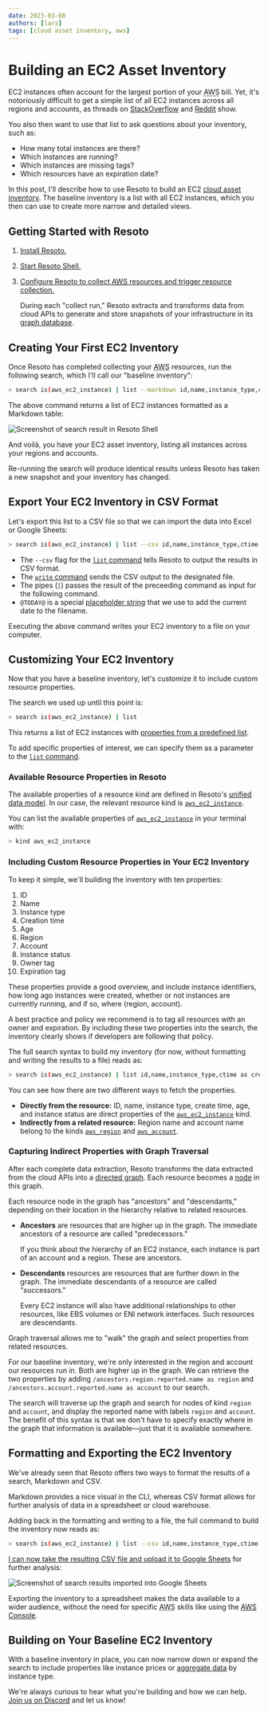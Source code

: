 ```yaml
---
date: 2023-03-08
authors: [lars]
tags: [cloud asset inventory, aws]
---
```


# Building an EC2 Asset Inventory

EC2 instances often account for the largest portion of your <abbr title="Amazon Web Services">AWS</abbr> bill. Yet, it's notoriously difficult to get a simple list of all EC2 instances across all regions and accounts, as threads on [StackOverflow](https://stackoverflow.com/questions/42086712/how-to-see-all-running-amazon-ec2-instances-across-all-regions) and [Reddit](https://www.reddit.com/r/aws/comments/s83381/list_ec2_instances_from_all_accounts_in_all) show.

You also then want to use that list to ask questions about your inventory, such as:

- How many total instances are there?
- Which instances are running?
- Which instances are missing tags?
- Which resources have an expiration date?

In this post, I'll describe how to use Resoto to build an EC2 [cloud asset inventory](../cloud-asset-inventory/index.mdx). The baseline inventory is a list with all EC2 instances, which you then can use to create more narrow and detailed views.

<!--truncate-->

## Getting Started with Resoto

1. [Install Resoto.](/docs/getting-started/install-resoto)

2. [Start Resoto Shell.](/docs/getting-started/launch-resoto#launching-resoto-shell)

3. [Configure Resoto to collect <abbr title="Amazon Web Services">AWS</abbr> resources and trigger resource collection.](/docs/how-to-guides/data-sources/collect-aws-resource-data)

   During each "collect run," Resoto extracts and transforms data from cloud APIs to generate and store snapshots of your infrastructure in its [graph database](/docs/concepts/asset-inventory-graph).

## Creating Your First EC2 Inventory

Once Resoto has completed collecting your <abbr title="Amazon Web Services">AWS</abbr> resources, run the following search, which I'll call our "baseline inventory":

```bash
> search is(aws_ec2_instance) | list --markdown id,name,instance_type,ctime as create_time, age,/ancestors.region.reported.name as region,/ancestors.account.reported.name as account,instance_status,tags.owner,tags.expiration
```

The above command returns a list of EC2 instances formatted as a Markdown table:

![Screenshot of search result in Resoto Shell](./img/resoto-shell.png)

And voilà, you have your EC2 asset inventory, listing all instances across your regions and accounts.

Re-running the search will produce identical results unless Resoto has taken a new snapshot and your inventory has changed.

## Export Your EC2 Inventory in CSV Format

Let's export this list to a CSV file so that we can import the data into Excel or Google Sheets:

```bash
> search is(aws_ec2_instance) | list --csv id,name,instance_type,ctime as create_time, age,/ancestors.region.reported.name as region,/ancestors.account.reported.name as account,instance_status,tags.owner,tags.expiration | write ec2_inventory-@TODAY@.csv
```

- The `--csv` flag for the [`list` command](/docs/reference/cli/format-commands/list) tells Resoto to output the results in CSV format.
- The [`write` command](/docs/reference/cli/miscellaneous-commands/write) sends the CSV output to the designated file.
- The pipes (`|`) passes the result of the preceeding command as input for the following command.
- `@TODAY@` is a special [placeholder string](/docs/reference/cli#placeholder-strings) that we use to add the current date to the filename.

Executing the above command writes your EC2 inventory to a file on your computer.

## Customizing Your EC2 Inventory

Now that you have a baseline inventory, let's customize it to include custom resource properties.

The search we used up until this point is:

```bash
> search is(aws_ec2_instance) | list
```

This returns a list of EC2 instances with [properties from a predefined list](/docs/reference/cli/format-commands/list#options).

To add specific properties of interest, we can specify them as a parameter to the [`list` command](/docs/reference/cli/format-commands/list).

### Available Resource Properties in Resoto

The available properties of a resource kind are defined in Resoto's [unified data model](/docs/reference/unified-data-model). In our case, the relevant resource kind is [`aws_ec2_instance`](/docs/reference/unified-data-model/aws#aws_ec2_instance).

You can list the available properties of [`aws_ec2_instance`](/docs/reference/unified-data-model/aws#aws_ec2_instance) in your terminal with:

```bash
> kind aws_ec2_instance
```

### Including Custom Resource Properties in Your EC2 Inventory

To keep it simple, we'll building the inventory with ten properties:

1. ID
2. Name
3. Instance type
4. Creation time
5. Age
6. Region
7. Account
8. Instance status
9. Owner tag
10. Expiration tag

These properties provide a good overview, and include instance identifiers, how long ago instances were created, whether or not instances are currently running, and if so, where (region, account).

A best practice and policy we recommend is to tag all resources with an owner and expiration. By including these two properties into the search, the inventory clearly shows if developers are following that policy.

The full search syntax to build my inventory (for now, without formatting and writing the results to a file) reads as:

```bash
> search is(aws_ec2_instance) | list id,name,instance_type,ctime as create_time, age,/ancestors.region.reported.name as region,/ancestors.account.reported.name as account,instance_status,tags.owner,tags.expiration
```

You can see how there are two different ways to fetch the properties.

- **Directly from the resource:** ID, name, instance type, create time, age, and instance status are direct properties of the [`aws_ec2_instance`](/docs/reference/unified-data-model/aws#aws_ec2_instance) kind.
- **Indirectly from a related resource:** Region name and account name belong to the kinds [`aws_region`](/docs/reference/unified-data-model/aws#aws_region) and [`aws_account`](/docs/reference/unified-data-model/aws#aws_account).

### Capturing Indirect Properties with Graph Traversal

After each complete data extraction, Resoto transforms the data extracted from the cloud APIs into a [directed graph](/docs/concepts/asset-inventory-graph). Each resource becomes a [node](/docs/concepts/asset-inventory-graph#nodes) in this graph.

Each resource node in the graph has "ancestors" and "descendants," depending on their location in the hierarchy relative to related resources.

- **Ancestors** are resources that are higher up in the graph. The immediate ancestors of a resource are called "predecessors."

  If you think about the hierarchy of an EC2 instance, each instance is part of an account and a region. These are ancestors.

- **Descendants** resources are resources that are further down in the graph. The immediate descendants of a resource are called "successors."

  Every EC2 instance will also have additional relationships to other resources, like EBS volumes or ENI network interfaces. Such resources are descendants.

Graph traversal allows me to "walk" the graph and select properties from related resources.

For our baseline inventory, we're only interested in the region and account our resources run in. Both are higher up in the graph. We can retrieve the two properties by adding `/ancestors.region.reported.name as region` and `/ancestors.account.reported.name as account` to our search.

The search will traverse up the graph and search for nodes of kind `region` and `account`, and display the reported name with labels `region` and `account`. The benefit of this syntax is that we don't have to specify exactly where in the graph that information is available—just that it is available somewhere.

## Formatting and Exporting the EC2 Inventory

We've already seen that Resoto offers two ways to format the results of a search, Markdown and CSV.

Markdown provides a nice visual in the CLI, whereas CSV format allows for further analysis of data in a spreadsheet or cloud warehouse.

Adding back in the formatting and writing to a file, the full command to build the inventory now reads as:

```bash
> search is(aws_ec2_instance) | list --csv id,name,instance_type,ctime as create_time, age,/ancestors.region.reported.name as region,/ancestors.account.reported.name as account,instance_status,tags.owner,tags.expiration | write ec2_inventory-@TODAY@.csv
```

[I can now take the resulting CSV file and upload it to Google Sheets](/docs/how-to-guides/data-export/export-data-to-google-sheets) for further analysis:

![Screenshot of search results imported into Google Sheets](./img/google-sheets.png)

Exporting the inventory to a spreadsheet makes the data available to a wider audience, without the need for specific <abbr title="Amazon Web Services">AWS</abbr> skills like using the [AWS Console](https://aws.amazon.com/console).

## Building on Your Baseline EC2 Inventory

With a baseline inventory in place, you can now narrow down or expand the search to include properties like instance prices or [aggregate data](/docs/reference/search/aggregation) by instance type.

We're always curious to hear what you're building and how we can help. [Join us on Discord](https://discord.gg/someengineering) and let us know!
